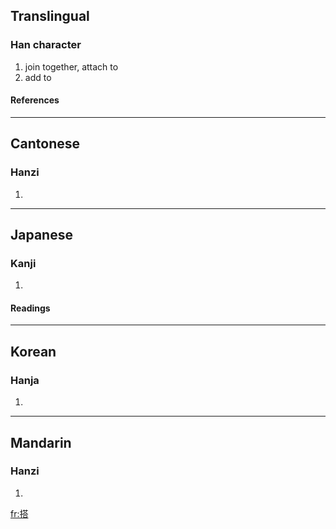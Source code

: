 {{see|搨}}

==Translingual==
===Han character===
{{Han char|rn=64|rad=手|as=10|sn=13|four=5406<sub>1</sub>|canj=手廿人口 (QTOR)}}
# join together, attach to
# add to
====References====
{{Han ref|kx=0448.040|dkj=12508|dj=0798.220|hdz=31912.030|uh=642D|ud=25645|bh=B766|bd=46950}}

----
==Cantonese==
===Hanzi===
{{yue-hanzi|jyut=|y=daap3}}
# {{defn|Cantonese}}

----
==Japanese==
===Kanji===
{{ja-kanji|grade=|rs=手10}}
# {{defn|Japanese}} 
====Readings====
{{ja-readings|on=[[とう]] (tō)|kun=[[のせる]] (noseru), [[のる]] (noru)}}

----
==Korean==
===Hanja===
{{ko-hanja|hangeul=탑|eumhun=|rv=tap|mr=t'ap|y=thap}}
# {{defn|Korean}}

----
==Mandarin==
===Hanzi===
{{cmn-hanzi|pin=[[dā]] (da1)|wg=ta<sup>1</sup>}}
# {{defn|Mandarin}}

[[fr:搭]]